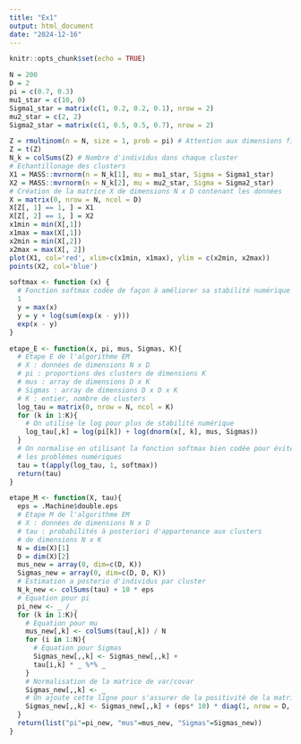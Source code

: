 ```yaml
---
title: "Ex1"
output: html_document
date: "2024-12-16"
---
```


```r
knitr::opts_chunk$set(echo = TRUE)
```

```r
N = 200
D = 2
pi = c(0.7, 0.3)
mu1_star = c(10, 0)
Sigma1_star = matrix(c(1, 0.2, 0.2, 0.1), nrow = 2)
mu2_star = c(2, 2)
Sigma2_star = matrix(c(1, 0.5, 0.5, 0.7), nrow = 2)
```

```r
Z = rmultinom(n = N, size = 1, prob = pi) # Attention aux dimensions finales non naturelles
Z = t(Z)
N_k = colSums(Z) # Nombre d'individus dans chaque cluster
# Echantillonage des clusters
X1 = MASS::mvrnorm(n = N_k[1], mu = mu1_star, Sigma = Sigma1_star)
X2 = MASS::mvrnorm(n = N_k[2], mu = mu2_star, Sigma = Sigma2_star)
# Création de la matrice X de dimensions N x D contenant les données
X = matrix(0, nrow = N, ncol = D)
X[Z[, 1] == 1, ] = X1
X[Z[, 2] == 1, ] = X2
x1min = min(X[,1])
x1max = max(X[,1])
x2min = min(X[,2])
x2max = max(X[, 2])
plot(X1, col='red', xlim=c(x1min, x1max), ylim = c(x2min, x2max))
points(X2, col='blue')
```
```r
softmax <- function (x) {
  # Fonction softmax codée de façon à améliorer sa stabilité numérique
  1
  y = max(x)
  y = y + log(sum(exp(x - y)))
  exp(x - y)
}
```

```r
etape_E <- function(x, pi, mus, Sigmas, K){
  # Etape E de l'algorithme EM
  # X : données de dimensions N x D
  # pi : proportions des clusters de dimensions K
  # mus : array de dimensions D x K
  # Sigmas : array de dimensions D x D x K
  # K : entier, nombre de clusters
  log_tau = matrix(0, nrow = N, ncol = K)
  for (k in 1:K){
    # On utilise le log pour plus de stabilité numérique
    log_tau[,k] = log(pi[k]) + log(dnorm(x[, k], mus, Sigmas))
  }
  # On normalise en utilisant la fonction softmax bien codée pour éviter
  # les problèmes numériques
  tau = t(apply(log_tau, 1, softmax))
  return(tau)
}
```

```r
etape_M <- function(X, tau){
  eps = .Machine$double.eps
  # Etape M de l'algorithme EM
  # X : données de dimensions N x D
  # tau : probabilités à posteriori d'appartenance aux clusters
  # de dimensions N x K
  N = dim(X)[1]
  D = dim(X)[2]
  mus_new = array(0, dim=c(D, K))
  Sigmas_new = array(0, dim=c(D, D, K))
  # Estimation a posterio d'individus par cluster
  N_k_new <- colSums(tau) + 10 * eps
  # Equation pour pi
  pi_new <- _ / _
  for (k in 1:K){
    # Equation pour mu
    mus_new[,k] <- colSums(tau[,k]) / N
    for (i in 1:N){
      # Equation pour Sigmas
      Sigmas_new[,,k] <- Sigmas_new[,,k] +
      tau[i,k] * _ %*% _
    }
    # Normalisation de la matrice de var/covar
    Sigmas_new[,,k] <- _
    # On ajoute cette ligne pour s'assurer de la positivité de la matrice de var/covar
    Sigmas_new[,,k] <- Sigmas_new[,,k] + (eps* 10) * diag(1, nrow = D, ncol = D)
  }
  return(list("pi"=pi_new, "mus"=mus_new, "Sigmas"=Sigmas_new))
}
```




